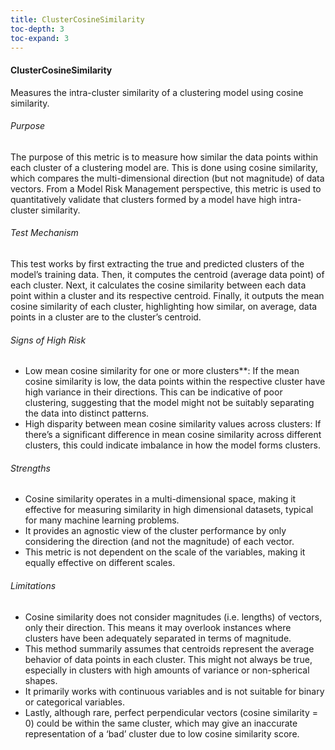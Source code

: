 ```yaml
---
title: ClusterCosineSimilarity
toc-depth: 3
toc-expand: 3
---
```







 
#### ClusterCosineSimilarity

Measures the intra-cluster similarity of a clustering model using cosine similarity.

###### Purpose

The purpose of this metric is to measure how similar the data points within each cluster of a clustering model are.
This is done using cosine similarity, which compares the multi-dimensional direction (but not magnitude) of data
vectors. From a Model Risk Management perspective, this metric is used to quantitatively validate that clusters
formed by a model have high intra-cluster similarity.

###### Test Mechanism

This test works by first extracting the true and predicted clusters of the model's training data. Then, it computes
the centroid (average data point) of each cluster. Next, it calculates the cosine similarity between each data
point within a cluster and its respective centroid. Finally, it outputs the mean cosine similarity of each cluster,
highlighting how similar, on average, data points in a cluster are to the cluster's centroid.

###### Signs of High Risk

- Low mean cosine similarity for one or more clusters**: If the mean cosine similarity is low, the data points within
the respective cluster have high variance in their directions. This can be indicative of poor clustering,
suggesting that the model might not be suitably separating the data into distinct patterns.
- High disparity between mean cosine similarity values across clusters: If there's a significant difference in mean
cosine similarity across different clusters, this could indicate imbalance in how the model forms clusters.

###### Strengths

- Cosine similarity operates in a multi-dimensional space, making it effective for measuring similarity in high
dimensional datasets, typical for many machine learning problems.
- It provides an agnostic view of the cluster performance by only considering the direction (and not the magnitude)
of each vector.
- This metric is not dependent on the scale of the variables, making it equally effective on different scales.

###### Limitations

- Cosine similarity does not consider magnitudes (i.e. lengths) of vectors, only their direction. This means it may
overlook instances where clusters have been adequately separated in terms of magnitude.
- This method summarily assumes that centroids represent the average behavior of data points in each cluster. This
might not always be true, especially in clusters with high amounts of variance or non-spherical shapes.
- It primarily works with continuous variables and is not suitable for binary or categorical variables.
- Lastly, although rare, perfect perpendicular vectors (cosine similarity = 0) could be within the same cluster,
which may give an inaccurate representation of a 'bad' cluster due to low cosine similarity score.




 